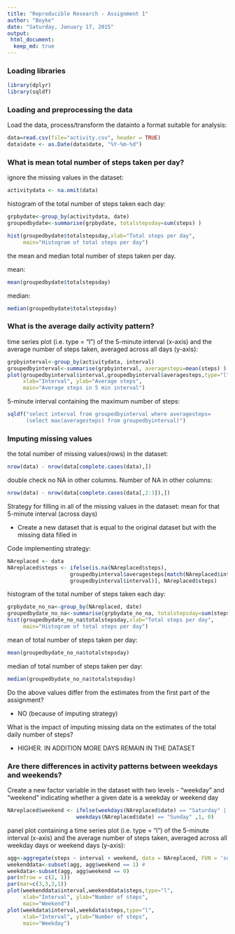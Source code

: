 ```yaml
---
title: "Reproducible Research - Assignment 1"
author: "Boyke"
date: "Saturday, January 17, 2015"
output: 
 html_document:
  keep_md: true
---
```


### Loading libraries
```r

library(dplyr)
library(sqldf)
```

### Loading and preprocessing the data
Load the data, process/transform the datainto a format suitable for analysis:

```r
data=read.csv(file="activity.csv", header = TRUE)
data$date <- as.Date(data$date, "%Y-%m-%d")
```

### What is mean total number of steps taken per day?
ignore the missing values in the dataset:

```r
activitydata <- na.omit(data)
```
histogram of the total number of steps taken each day:
```r
grpbydate<-group_by(activitydata, date)
groupedbydate<-summarise(grpbydate, totalstepsday=sum(steps) )

hist(groupedbydate$totalstepsday,xlab="Total steps per day",
     main="Histogram of total steps per day")

```

the mean and median total number of steps taken per day.

mean:
```r
mean(groupedbydate$totalstepsday)

```
median:
```r
median(groupedbydate$totalstepsday)
```
### What is the average daily activity pattern?
time series plot (i.e. type = "l") of the 5-minute interval (x-axis) and the average number of steps taken, averaged across all days (y-axis):

```r
grpbyinterval<-group_by(activitydata, interval)
groupedbyinterval<-summarise(grpbyinterval, averagesteps=mean(steps) )
plot(groupedbyinterval$interval,groupedbyinterval$averagesteps,type="l",
     xlab="Interval", ylab="Average steps", 
     main="Average steps in 5 min interval")

```

5-minute interval containing the maximum number of steps:

```r
sqldf("select interval from groupedbyinterval where averagesteps=
      (select max(averagesteps) from groupedbyinterval)")
```

### Imputing missing values

the total number of missing values(rows) in the dataset:

```r
nrow(data) - nrow(data[complete.cases(data),])

```

double check no NA in other columns. Number of NA in other columns:

```r
nrow(data) - nrow(data[complete.cases(data[,2:3]),])

```

Strategy for filling in all of the missing values in the dataset:
mean for that 5-minute interval (across days)

* Create a new dataset that is equal to the original dataset but with the missing data filled in

Code implementing strategy:

```r
NAreplaced <- data
NAreplaced$steps <- ifelse(is.na(NAreplaced$steps), 
                    groupedbyinterval$averagesteps[match(NAreplaced$interval, 
                    groupedbyinterval$interval)], NAreplaced$steps)

```

histogram of the total number of steps taken each day:

```r
grpbydate_no_na<-group_by(NAreplaced, date)
groupedbydate_no_na<-summarise(grpbydate_no_na, totalstepsday=sum(steps) )
hist(groupedbydate_no_na$totalstepsday,xlab="Total steps per day",
     main="Histogram of total steps per day")

```

mean of total number of steps taken per day:
```r
mean(groupedbydate_no_na$totalstepsday)


```

median of total number of steps taken per day:
```r
median(groupedbydate_no_na$totalstepsday)

```

Do the above values differ from the estimates from the first part of the assignment? 

* NO (because of imputing strategy)

What is the impact of imputing missing data on the estimates of the total daily number of steps?

* HIGHER. IN ADDITION MORE DAYS REMAIN IN THE DATASET

### Are there differences in activity patterns between weekdays and weekends?
Create a new factor variable in the dataset with two levels - "weekday" and "weekend" indicating whether a given date is a weekday or weekend day

```r
NAreplaced$weekend <- ifelse(weekdays(NAreplaced$date) == "Saturday" |
                      weekdays(NAreplaced$date) == "Sunday" ,1, 0)
```

panel plot containing a time series plot (i.e. type = "l") of the 5-minute interval (x-axis) and the average number of steps taken, averaged across all weekday days or weekend days (y-axis):

```r
agg<-aggregate(steps ~ interval + weekend, data = NAreplaced, FUN = 'sum')
weekenddata<-subset(agg, agg$weekend == 1) #
weekdata<-subset(agg, agg$weekend == 0)
par(mfrow = c(2, 1))
par(mar=c(3,3,3,1))
plot(weekenddata$interval,weekenddata$steps,type="l",
     xlab="Interval", ylab="Number of steps", 
     main="Weekend")
plot(weekdata$interval,weekdata$steps,type="l",
     xlab="Interval", ylab="Number of steps", 
     main="Weekday")

```

